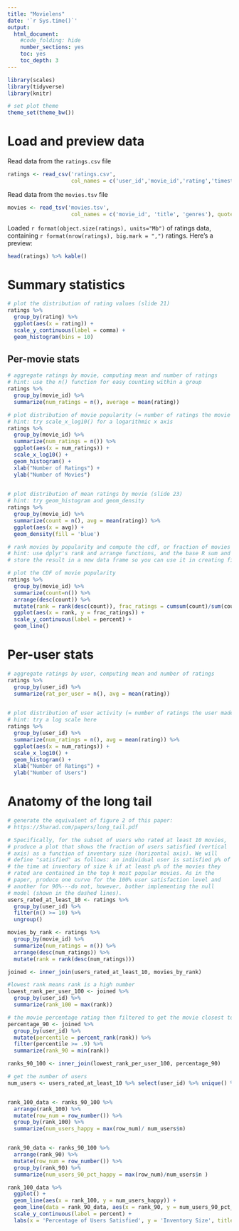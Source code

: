 ```yaml
---
title: "Movielens"
date: '`r Sys.time()`'
output:
  html_document:
    #code_folding: hide
    number_sections: yes
    toc: yes
    toc_depth: 3
---
```


```r
library(scales)
library(tidyverse)
library(knitr)

# set plot theme
theme_set(theme_bw())
```

# Load and preview data

Read data from the `ratings.csv` file
```r
ratings <- read_csv('ratings.csv',
                    col_names = c('user_id','movie_id','rating','timestamp'))
```
Read data from the `movies.tsv` file
```r
movies <- read_tsv('movies.tsv',
                    col_names = c('movie_id', 'title', 'genres'), quote = "")
```

Loaded `r format(object.size(ratings), units="Mb")` of ratings data, containing `r format(nrow(ratings), big.mark = ",")` ratings. Here's a preview:
```r
head(ratings) %>% kable()
```

# Summary statistics

```r
# plot the distribution of rating values (slide 21)
ratings %>%
  group_by(rating) %>%
  ggplot(aes(x = rating)) +
  scale_y_continuous(label = comma) +
  geom_histogram(bins = 10)
```

## Per-movie stats

```r
# aggregate ratings by movie, computing mean and number of ratings
# hint: use the n() function for easy counting within a group
ratings %>%
  group_by(movie_id) %>%
  summarize(num_ratings = n(), average = mean(rating))

```

```r
# plot distribution of movie popularity (= number of ratings the movie received)
# hint: try scale_x_log10() for a logarithmic x axis
ratings %>%
  group_by(movie_id) %>%
  summarize(num_ratings = n()) %>%
  ggplot(aes(x = num_ratings)) +
  scale_x_log10() +
  geom_histogram() +
  xlab("Number of Ratings") +
  ylab("Number of Movies")
  

```

```r
# plot distribution of mean ratings by movie (slide 23)
# hint: try geom_histogram and geom_density
ratings %>%
  group_by(movie_id) %>%
  summarize(count = n(), avg = mean(rating)) %>%
  ggplot(aes(x = avg)) +
  geom_density(fill = 'blue')
```

```r
# rank movies by popularity and compute the cdf, or fraction of movies covered by the top-k moves (slide 25)
# hint: use dplyr's rank and arrange functions, and the base R sum and cumsum functions
# store the result in a new data frame so you can use it in creating figure 2 from the paper below

# plot the CDF of movie popularity
ratings %>%
  group_by(movie_id) %>%
  summarize(count=n()) %>% 
  arrange(desc(count)) %>%
  mutate(rank = rank(desc(count)), frac_ratings = cumsum(count)/sum(count)) %>%
  ggplot(aes(x = rank, y = frac_ratings)) +
  scale_y_continuous(label = percent) +
  geom_line()
```


# Per-user stats

```r
# aggregate ratings by user, computing mean and number of ratings
ratings %>%
  group_by(user_id) %>%
  summarize(rat_per_user = n(), avg = mean(rating))
  
```

```r
# plot distribution of user activity (= number of ratings the user made)
# hint: try a log scale here
ratings %>%
  group_by(user_id) %>%
  summarize(num_ratings = n(), avg = mean(rating)) %>%
  ggplot(aes(x = num_ratings)) +
  scale_x_log10() +
  geom_histogram() +
  xlab("Number of Ratings") +
  ylab("Number of Users")
```

# Anatomy of the long tail

```r
# generate the equivalent of figure 2 of this paper:
# https://5harad.com/papers/long_tail.pdf

# Specifically, for the subset of users who rated at least 10 movies,
# produce a plot that shows the fraction of users satisfied (vertical
# axis) as a function of inventory size (horizontal axis). We will
# define "satisfied" as follows: an individual user is satisfied p% of
# the time at inventory of size k if at least p% of the movies they
# rated are contained in the top k most popular movies. As in the
# paper, produce one curve for the 100% user satisfaction level and
# another for 90%---do not, however, bother implementing the null
# model (shown in the dashed lines).
users_rated_at_least_10 <- ratings %>%
  group_by(user_id) %>%
  filter(n() >= 10) %>%
  ungroup()

movies_by_rank <- ratings %>%
  group_by(movie_id) %>%
  summarize(num_ratings = n()) %>%
  arrange(desc(num_ratings)) %>% 
  mutate(rank = rank(desc(num_ratings)))

joined <- inner_join(users_rated_at_least_10, movies_by_rank)

#lowest rank means rank is a high number
lowest_rank_per_user_100 <- joined %>%
  group_by(user_id) %>%
  summarize(rank_100 = max(rank))

# the movie percentage rating then filtered to get the movie closest to 90%
percentage_90 <- joined %>%
  group_by(user_id) %>%
  mutate(percentile = percent_rank(rank)) %>% 
  filter(percentile >= .9) %>% 
  summarize(rank_90 = min(rank))

ranks_90_100 <- inner_join(lowest_rank_per_user_100, percentage_90)

# get the number of users
num_users <- users_rated_at_least_10 %>% select(user_id) %>% unique() %>% count()


rank_100_data <- ranks_90_100 %>%
  arrange(rank_100) %>% 
  mutate(row_num = row_number()) %>% 
  group_by(rank_100) %>%
  summarize(num_users_happy = max(row_num)/ num_users$n)


rank_90_data <- ranks_90_100 %>%
  arrange(rank_90) %>%
  mutate(row_num = row_number()) %>%
  group_by(rank_90) %>%
  summarize(num_users_90_pct_happy = max(row_num)/num_users$n )

rank_100_data %>%
  ggplot() +
  geom_line(aes(x = rank_100, y = num_users_happy)) +
  geom_line(data = rank_90_data, aes(x = rank_90, y = num_users_90_pct_happy)) +
  scale_y_continuous(label = percent) +
  labs(x = 'Percentage of Users Satisfied', y = 'Inventory Size', title = 'The Anatomy of the Long Tail')
  

```

